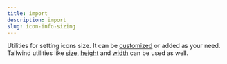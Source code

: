 ```yaml
---
title: import
description: import
slug: icon-info-sizing
---
```


Utilities for setting icons size. It can be [customized](/docs/getting-started#configuration) or added as your need. Tailwind utilities like [size](https://tailwindcss.com/docs/size), [height](https://tailwindcss.com/docs/height) and [width](https://tailwindcss.com/docs/width) can be used as well.
